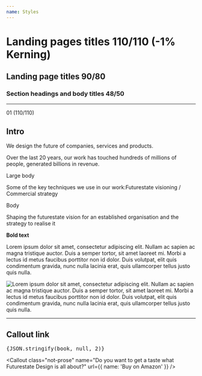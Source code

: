 ```yaml
---
name: Styles
---
```



# Landing pages titles 110/110 (-1% Kerning)

## Landing page titles 90/80

### Section headings and body titles 48/50

---

<p class="h1">01 (110/110)</p>

<h2 class="intro text-red-light">Intro</h2>

<p class="h2">We design the future of companies, services and products.</p>

<p class="h3">
  Over the last 20 years, our work has touched hundreds of millions of people,
  generated billions in revenue.
</p>

<p class="body-lg text-red-light">Large body</p>

<p class="h3">
  Some of the key techniques we use in our work:Futurestate visioning /
  Commercial strategy
</p>

<p class="text-red-light">Body</p>

Shaping the futurestate vision for an established organisation and the strategy to realise it

**Bold text**

<p class="label">
  Lorem ipsum dolor sit amet, consectetur adipiscing elit. Nullam ac sapien ac
  magna tristique auctor. Duis a semper tortor, sit amet laoreet mi. Morbi a
  lectus id metus faucibus porttitor non id dolor. Duis volutpat, elit quis
  condimentum gravida, nunc nulla lacinia erat, quis ullamcorper tellus justo
  quis nulla.
</p>

![Lorem ipsum dolor sit amet, consectetur adipiscing elit. Nullam ac sapien ac magna tristique auctor. Duis a semper tortor, sit amet laoreet mi. Morbi a lectus id metus faucibus porttitor non id dolor. Duis volutpat, elit quis condimentum gravida, nunc nulla lacinia erat, quis ullamcorper tellus justo quis nulla.](/images/business-engine.png)

---

## Callout link

<pre>{JSON.stringify(book, null, 2)}</pre>

<Callout
  class="not-prose"
  name="Do you want to get a taste what Futurestate Design is all about?"
  url={{ name: 'Buy on Amazon' }}
/>

<TextLinkLarge name="Let’s talk" url="mailto:info@futurestatedesign.co" />

<LayoutGrid />
